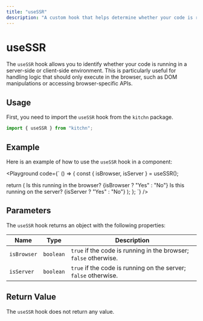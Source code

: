 ```yaml
---
title: "useSSR"
description: "A custom hook that helps determine whether your code is running on the server or the browser, providing flags for both environments."
---
```



# useSSR

The `useSSR` hook allows you to identify whether your code is running in a server-side or client-side environment. This is particularly useful for handling logic that should only execute in the browser, such as DOM manipulations or accessing browser-specific APIs.

## Usage

First, you need to import the `useSSR` hook from the `kitchn` package.

```jsx
import { useSSR } from "kitchn";
```

## Example

Here is an example of how to use the `useSSR` hook in a component:

<Playground
code={`
() => {
  const { isBrowser, isServer } = useSSR();

  return (
    <Container>
      <Text>Is this running in the browser? {isBrowser ? "Yes" : "No"}</Text>
      <Text>Is this running on the server? {isServer ? "Yes" : "No"}</Text>
    </Container>
  );
};
`}
/>

## Parameters

The `useSSR` hook returns an object with the following properties:

| Name        | Type       | Description
|-------------|------------|---------------------------------------------------
| `isBrowser` | `boolean`  | `true` if the code is running in the browser; `false` otherwise.
| `isServer	` | `boolean`  | `true` if the code is running on the server; `false` otherwise.

## Return Value

The `useSSR` hook does not return any value.

